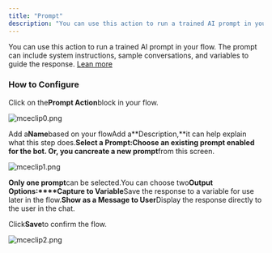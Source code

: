 ```yaml
---
title: "Prompt"
description: "You can use this action to run a trained AI prompt in your flow. The prompt can include system instructions, sample conversations, and variables to gu..."
---
```


You can use this action to run a trained AI prompt in your flow. The prompt can include system instructions, sample conversations, and variables to guide the response. [Lean more](https://support.salesmate.io/hc/en-us/articles/45878724921369)

### How to Configure

Click on the**Prompt Action**block in your flow.

![mceclip0.png](./images/mceclip0-10.png)

Add a**Name**based on your flowAdd a**Description,**it can help explain what this step does.**Select a Prompt:**Choose an existing prompt enabled for the bot. Or, you can**create a new prompt**from this screen.

![mceclip1.png](./images/mceclip1-8.png)

**Only one prompt**can be selected.You can choose two**Output Options:****Capture to Variable**Save the response to a variable for use later in the flow.**Show as a Message to User**Display the response directly to the user in the chat.

Click**Save**to confirm the flow.

![mceclip2.png](./images/mceclip2-4.png)
